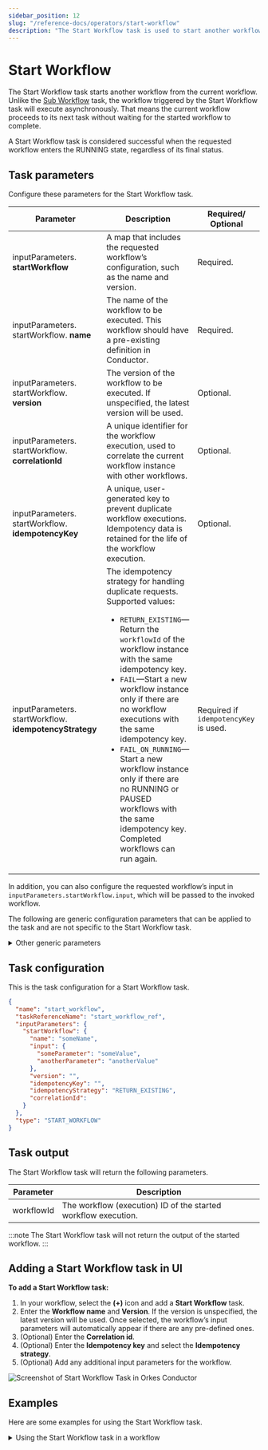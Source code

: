 ```yaml
---
sidebar_position: 12
slug: "/reference-docs/operators/start-workflow"
description: "The Start Workflow task is used to start another workflow from the current workflow."
---
```



# Start Workflow

The Start Workflow task starts another workflow from the current workflow. Unlike the [Sub Workflow](./sub-workflow) task, the workflow triggered by the Start Workflow task will execute asynchronously. That means the current workflow proceeds to its next task without waiting for the started workflow to complete.

A Start Workflow task is considered successful when the requested workflow enters the RUNNING state, regardless of its final status.

## Task parameters

Configure these parameters for the Start Workflow task.

| Parameter                                               | Description                                                                                                                                                                                                                                                                                                                                                                                                                                                                                      | Required/ Optional                    |
| ------------------------------------------------------- | ------------------------------------------------------------------------------------------------------------------------------------------------------------------------------------------------------------------------------------------------------------------------------------------------------------------------------------------------------------------------------------------------------------------------------------------------------------------------------------------------ | ------------------------------------- |
| inputParameters. **startWorkflow**                      | A map that includes the requested workflow’s configuration, such as the name and version.                                                                                                                                                                                                                                                                                                                                                                                                        | Required.                             |
| inputParameters. startWorkflow. **name**                | The name of the workflow to be executed. This workflow should have a pre-existing definition in Conductor.                                                                                                                                                                                                                                                                                                                                                                                       | Required.                             |
| inputParameters. startWorkflow. **version**             | The version of the workflow to be executed. If unspecified, the latest version will be used.                                                                                                                                                                                                                                                                                                                                                                                                     | Optional.                             |
| inputParameters. startWorkflow. **correlationId**       | A unique identifier for the workflow execution, used to correlate the current workflow instance with other workflows.                                                                                                                                                                                                                                                                                                                                                                            | Optional.                             |
| inputParameters. startWorkflow. **idempotencyKey**      | A unique, user-generated key to prevent duplicate workflow executions. Idempotency data is retained for the life of the workflow execution.                                                                                                                                                                                                                                                                                                                                                      | Optional.                             |
| inputParameters. startWorkflow. **idempotencyStrategy** | The idempotency strategy for handling duplicate requests. Supported values:<ul><li>`RETURN_EXISTING`—Return the `workflowId` of the workflow instance with the same idempotency key.</li> <li>`FAIL`—Start a new workflow instance only if there are no workflow executions with the same idempotency key.</li> <li>`FAIL_ON_RUNNING`—Start a new workflow instance only if there are no RUNNING or PAUSED workflows with the same idempotency key. Completed workflows can run again.</li></ul> | Required if `idempotencyKey` is used. |

In addition, you can also configure the requested workflow’s input in `inputParameters.startWorkflow.input`, which will be passed to the invoked workflow.

The following are generic configuration parameters that can be applied to the task and are not specific to the Start Workflow task.

<details>
<summary>Other generic parameters</summary>

Here are other parameters for configuring the task behavior.

| Parameter | Description | Required/ Optional | 
| --------- | ----------- | ----------------- | 
| optional | Whether the task is optional. The default is false. <br/> <br/> If set to true, the workflow continues to the next task even if this task is in progress or fails.| Optional. | 

</details>

## Task configuration

This is the task configuration for a Start Workflow task.​

```json
{
  "name": "start_workflow",
  "taskReferenceName": "start_workflow_ref",
  "inputParameters": {
    "startWorkflow": {
      "name": "someName",
      "input": {
        "someParameter": "someValue",
        "anotherParameter": "anotherValue"
      },
      "version": "",
      "idempotencyKey": "",
      "idempotencyStrategy": "RETURN_EXISTING",
      "correlationId":
    }
  },
  "type": "START_WORKFLOW"
}
```

## Task output

The Start Workflow task will return the following parameters.

| Parameter  | Description                                        |
| ---------- | -------------------------------------------------- |
| workflowId | The workflow (execution) ID of the started workflow execution. |

:::note
The Start Workflow task will not return the output of the started workflow.
:::

## Adding a Start Workflow task in UI

**To add a Start Workflow task:**

1. In your workflow, select the **(+)** icon and add a **Start Workflow** task.
2. Enter the **Workflow name** and **Version**. If the version is unspecified, the latest version will be used.
   Once selected, the workflow’s input parameters will automatically appear if there are any pre-defined ones.
3. (Optional) Enter the **Correlation id**.
4. (Optional) Enter the **Idempotency key** and select the **Idempotency strategy**.
5. (Optional) Add any additional input parameters for the workflow.

<p><img src="/content/img/Task-References/start_workflow_task_reference.png" alt="Screenshot of Start Workflow Task in Orkes Conductor"/></p>

## Examples

Here are some examples for using the Start Workflow task.

<details>
<summary>Using the Start Workflow task in a workflow</summary>
<p>
To demonstrate the Start Workflow task, consider the following sample workflow. This example shows how to configure a workflow that starts another workflow.

```json
{
  "name": "sample_start_workflow",
  "description": "Sample Workflow to start a new workflow.",
  "tasks": [
    {
      "name": "start",
      "taskReferenceName": "start_ref",
      "inputParameters": {
        "startWorkflow": {
          "name": "your_workflow_name_to_be_started",
          "version": 3,
          "input": {}
        }
      },
      "type": "START_WORKFLOW"
    }
  ]
}
```

In the Start Workflow task, the input parameters are defined as:

```json
"inputParameters": {
  "startWorkflow": {
    "name": "your_workflow_name_to_be_started",
    "version": 3
  }
},
```

This will start a workflow named “your_workflow_name_to_be_started”, with version 3.

The output shows the generated workflow (execution) ID of the started workflow.

```json
// task output

{
  "workflowId": "8ca4184e-6a52-11ed-aaf5-f62716e2ae41"
}
```

To find the newly started workflow execution, go to **Executions** > **Workflow** and search for the workflow containing the Start Workflow task. Select the workflow to view the execution and select the Start Workflow task. The **Summary** tab contains the workflow execution link to the started workflow.

<p align="center"><img src="/content/img/start-workflow-output-in-conductor.png" alt="Completed start workflow type" width="100%" height="auto" /></p>

Even if the started workflow is not completed, the main workflow will run to completion.

</p>
</details>
